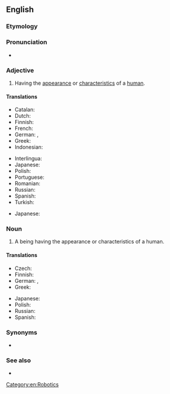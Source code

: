 ==English==
{{wikipedia}}

===Etymology===
{{suffix|human|oid|lang=en}}

===Pronunciation===
* {{IPA|/ˈhjuːmənɔɪd/|lang=en}}

===Adjective===
{{en-adj}}

# Having the [[appearance]] or [[characteristics]] of a [[human]].

====Translations====
{{trans-top|having the appearance or characteristics of a human}}
* Catalan: {{t+|ca|humanoide}}
* Dutch: {{t|nl|humanoïde}}
* Finnish: {{t+|fi|ihmismäinen}}
* French: {{t+|fr|humanoïde}}
* German: {{t+|de|menschenähnlich}}, {{t+|de|humanoid}}
* Greek: {{t+|el|ανθρωποειδής}}
* Indonesian: {{t|id|humanoid}}
{{trans-mid}}
* Interlingua: {{t|ia|humanoide}}
* Japanese: {{t|ja|人型|tr=ひとがたの, hitogata no|alt=人型の|sc=Jpan}}
* Polish: {{t+|pl|humanoidalny}}
* Portuguese: {{t|pt|humanoide}}
* Romanian: {{t+|ro|umanoid}}
* Russian: {{t+|ru|человекоподо́бный}}
* Spanish: {{t|es|humanoide}}
* Turkish: {{t+|tr|insansı}}
{{trans-bottom}}

{{checktrans-top}}
* Japanese: {{t+check|ja|擬人化|tr=ぎじんか, gijinka}}
{{trans-mid}}
{{trans-bottom}}

===Noun===
{{en-noun}}

# A being having the appearance or characteristics of a human.

====Translations====
{{trans-top|a being having the appearance or characteristics of a human}}
* Czech: {{t|cs|humanoid|m}}
* Finnish: {{t+|fi|humanoidi}}
* German: {{t|de|Humanoid|m}}, {{t|de|Humanoide|m}}
* Greek: {{t|el|ανθρωποειδές|n}}
{{trans-mid}}
* Japanese: {{t|ja|ヒューマノイド|tr=hyūmanoido|sc=Jpan}}
* Polish: {{t+|pl|humanoid|m}}
* Russian: {{t+|ru|гумано́ид|m}}
* Spanish: {{t|es|humanoide|m}}
{{trans-bottom}}

===Synonyms===
* {{l|en|humaniform}}

===See also===
* {{l|en|anthropoid}}

[[Category:en:Robotics]]